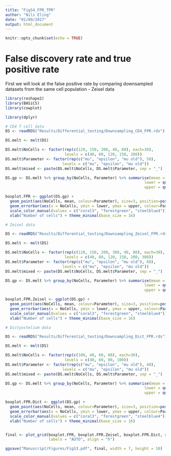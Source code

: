 ```yaml
---
title: "FigS4_FPR_TPR"
author: "Nils Eling"
date: "01/09/2017"
output: html_document
---
```


```r
knitr::opts_chunk$set(echo = TRUE)
```

# False discovery rate and true positive rate

First we will look at the false positive rate by comparing downsampled datasets from the same cell population - Zeisel data

```r
library(reshape2)
library(BASiCS)
library(cowplot)

library(dplyr)

# CD4 T cell data
DS <- readRDS("Results/Differential_testing/Downsampling_CD4_FPR.rds")

DS.melt <- melt(DS)

DS.melt$NoCells <- factor(rep(c(120, 150, 200, 40, 80), each=30), 
                          levels = c(40, 80, 120, 150, 200))
DS.melt$Parameter <- factor(rep(c("mu", "epsilon", "mu old"), 50), 
                         levels = c("mu", "epsilon", "mu old"))
DS.melt$mixed <- paste(DS.melt$NoCells, DS.melt$Parameter, sep = "_")

DS.gp <- DS.melt %>% group_by(NoCells, Parameter) %>% summarise(mean = mean(value),
                                                             lower = quantile(value, 0.25),
                                                             upper = quantile(value, 0.75))

boxplot.FPR <- ggplot(DS.gp) + 
  geom_point(aes(NoCells, mean, colour=Parameter), size=3, position=position_dodge(width = 0.5)) + 
  geom_errorbar(aes(x = NoCells, ymin = lower, ymax = upper, colour=Parameter), width=0.25, position=position_dodge(width = 0.5)) + ylim(c(0,0.6)) +
  scale_color_manual(values = c("coral3", "forestgreen", "steelblue4")) + ylab("FPR") + 
  xlab("Number of cells") + theme_minimal(base_size = 16)

# Zeisel data

DS <- readRDS("Results/Differential_testing/Downsampling_Zeisel_FPR.rds")

DS.melt <- melt(DS)

DS.melt$NoCells <- factor(rep(c(120, 150, 200, 300, 40, 80), each=30), 
                          levels = c(40, 80, 120, 150, 200, 300))
DS.melt$Parameter <- factor(rep(c("mu", "epsilon", "mu old"), 60), 
                         levels = c("mu", "epsilon", "mu old"))
DS.melt$mixed <- paste(DS.melt$NoCells, DS.melt$Parameter, sep = "_")

DS.gp <- DS.melt %>% group_by(NoCells, Parameter) %>% summarise(mean = mean(value),
                                                             lower = quantile(value, 0.25),
                                                             upper = quantile(value, 0.75))

boxplot.FPR.Zeisel <- ggplot(DS.gp) + 
  geom_point(aes(NoCells, mean, colour=Parameter), size=3, position=position_dodge(width = 0.5)) + 
  geom_errorbar(aes(x = NoCells, ymin = lower, ymax = upper, colour=Parameter), width=0.25, position=position_dodge(width = 0.5)) + ylim(c(0,0.6)) +
  scale_color_manual(values = c("coral3", "forestgreen", "steelblue4")) + ylab("FPR") + 
  xlab("Number of cells") + theme_minimal(base_size = 16)

# Dictyostelium data

DS <- readRDS("Results/Differential_testing/Downsampling_Dict_FPR.rds")

DS.melt <- melt(DS)

DS.melt$NoCells <- factor(rep(c(100, 40, 60, 80), each=30), 
                          levels = c(40, 60, 80, 100))
DS.melt$Parameter <- factor(rep(c("mu", "epsilon", "mu old"), 40), 
                         levels = c("mu", "epsilon", "mu old"))
DS.melt$mixed <- paste(DS.melt$NoCells, DS.melt$Parameter, sep = "_")

DS.gp <- DS.melt %>% group_by(NoCells, Parameter) %>% summarise(mean = mean(value),
                                                             lower = quantile(value, 0.25),
                                                             upper = quantile(value, 0.75))

boxplot.FPR.Dict <- ggplot(DS.gp) + 
  geom_point(aes(NoCells, mean, colour=Parameter), size=3, position=position_dodge(width = 0.5)) + 
  geom_errorbar(aes(x = NoCells, ymin = lower, ymax = upper, colour=Parameter), width=0.25, position=position_dodge(width = 0.5)) + ylim(c(0,0.6)) +
  scale_color_manual(values = c("coral3", "forestgreen", "steelblue4")) + ylab("FPR") + 
  xlab("Number of cells") + theme_minimal(base_size = 16)


final <- plot_grid(boxplot.FPR, boxplot.FPR.Zeisel, boxplot.FPR.Dict, ncol = 1, 
                   labels = "AUTO", align = "h")

ggsave("Manuscript/Figures/FigS3.pdf", final, width = 7, height = 10)

```
